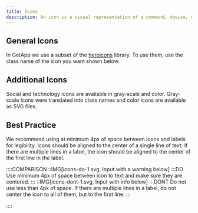 ```yaml
---
title: Icons
description: An icon is a visual representation of a command, device, directory, or common action.
---
```



## General Icons

In GetApp we use a subset of the [heroicons](https://v1.heroicons.com/) library. To use them, use the class name of the icon you want shown below.

<Icons />

## Additional Icons

Social and technology icons are available in gray-scale and color. Gray-scale Icons were translated into class names and color icons are available as SVG files.

<BrandIcons />

## Best Practice

We recommend using at minimum 4px of space between icons and labels for
legibility. Icons should be aligned to the center of a single line of text. If
there are multiple lines in a label, the icon should be aligned to the center
of the first line in the label.

::::COMPARISON
::IMG[icons-do-1.svg, Input with a warning below]
:::DO
Use minimum 4px of space between icon to text and make sure they are centered.
:::
::IMG[icons-dont-1.svg, Input with info below]
:::DONT
Do not use less than 4px of space. If there are multiple lines in a label, do not center the icon to all of them, but to the first line.
:::

::::
